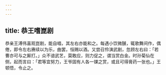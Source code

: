 ```yaml
---
---
---
```

title: 恭王嗜崑剧
---



恭亲王溥伟喜观崑剧，能自唱，其左右亦能和之。每遇小饮微醺，辄歌舞间作，偶倦，即令左右赓续以为乐，曲罢，恒赐以酒。又尝召伶演武剧，忽顾左右曰：「若曹亦可与之厮打。」众不谙武艺，莫敢应，则力促之，谓当赏白金。时孙菊仙在侧，起而言曰：「君等宜努力，王爷固有人各一锞之赏，或且可得膏药一张也。」王顿悟，令止之。